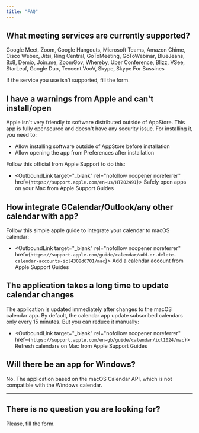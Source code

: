 ```yaml
---
title: "FAQ"
---
```



<h2>What meeting services are currently supported?</h2>

Google Meet, Zoom, Google Hangouts, Microsoft Teams, Amazon Chime, Cisco Webex, Jitsi, Ring Central, GoToMeeting, GoToWebinar, BlueJeans, 8x8, Demio, Join.me, ZoomGov, Whereby, Uber Conference, Blizz, VSee, StarLeaf, Google Duo, Tencent VooV, Skype, Skype For Bussines

If the service you use isn't supported, <Link to="/contact"><Underlining color="secondary" hoverColor="secondary">fill the form</Underlining></Link>.

<h2>I have a warnings from Apple and can't install/open</h2>

Apple isn't very friendly to software distributed outside of AppStore.
This app is fully opensource and doesn't have any security issue.
For installing it, you need to:

* Allow installing software outside of AppStore before installation
* Allow opening the app from Preferences after installation

Follow this official from Apple Support to do this:

* <OutboundLink target="_blank" rel="nofollow noopener noreferrer" href={`https://support.apple.com/en-us/HT202491`}> <Underlining color="secondary" hoverColor="secondary"> Safely open apps on your Mac </Underlining> </OutboundLink> from Apple Support Guides

<h2>How integrate GCalendar/Outlook/any other calendar with app?</h2>

Follow this simple apple guide to integrate your calendar to macOS calendar:

* <OutboundLink target="_blank" rel="nofollow noopener noreferrer" href={`https://support.apple.com/guide/calendar/add-or-delete-calendar-accounts-icl4308d6701/mac`}> <Underlining color="secondary" hoverColor="secondary"> Add a calendar account</Underlining> </OutboundLink> from Apple Support Guides

<h2>The application takes a long time to update calendar changes</h2>

The application is updated immediately after changes to the macOS calendar app.
By default, the calendar app update subscribed calendars only every 15 minutes.
But you can reduce it manually:

* <OutboundLink target="_blank" rel="nofollow noopener noreferrer" href={`https://support.apple.com/en-gb/guide/calendar/icl1024/mac`}> <Underlining color="secondary" hoverColor="secondary"> Refresh calendars on Mac </Underlining> </OutboundLink> from Apple Support Guides

<h2>Will there be an app for Windows?</h2>

No. The application based on the macOS Calendar API, which is not compatible with the Windows calendar.

***

<h2>There is no question you are looking for?</h2>

Please, <Link to="/contact"><Underlining color="secondary" hoverColor="secondary">fill the form</Underlining></Link>.
